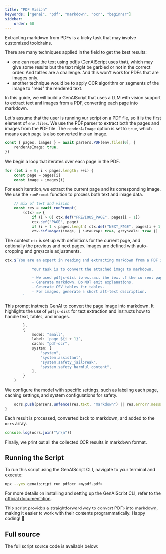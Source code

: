 ```yaml
---
title: "PDF Vision"
keywords: ["genai", "pdf", "markdown", "ocr", "beginner"]
sidebar:
    order: 60
---
```


Extracting markdown from PDFs is a tricky task that may involve customized toolchains.

There are many techniques applied in the field to get the best results:

-   one can read the text using pdfjs (GenAIScript uses that), which may give some results but the text might be garbled or not in the correct order. And tables are a challenge. And this won't work for PDFs that are images only.
-   another technique would be to apply OCR algorithm on segments of the image to "read" the rendered text.

In this guide, we will build a GenAIScript that uses a LLM with vision support to extract text and images from a PDF, converting each page into markdown.

Let's assume that the user is running our script on a PDF file, so it is the first element of `env.files`.
We use the PDF parser to extract both the pages and images from the PDF file. The `renderAsImage` option is set to `true`, which means each page is also converted into an image.

```ts "renderAsImage: true"
const { pages, images } = await parsers.PDF(env.files[0], {
    renderAsImage: true,
})
```

We begin a loop that iterates over each page in the PDF.

```ts
for (let i = 0; i < pages.length; ++i) {
    const page = pages[i]
    const image = images[i]
```

For each iteration, we extract the current page and its corresponding image.
We use the `runPrompt` function to process both text and image data.

```ts
    // mix of text and vision
    const res = await runPrompt(
        (ctx) => {
            if (i > 0) ctx.def("PREVIOUS_PAGE", pages[i - 1])
            ctx.def("PAGE", page)
            if (i + 1 < pages.length) ctx.def("NEXT_PAGE", pages[i + 1])
            ctx.defImages(image, { autoCrop: true, greyscale: true })
```

The context `ctx` is set up with definitions for the current page, and optionally the previous and next pages. Images are defined with auto-cropping and greyscale adjustments.

```ts
ctx.$`You are an expert in reading and extracting markdown from a PDF image stored in the attached images.

            Your task is to convert the attached image to markdown.

            - We used pdfjs-dist to extract the text of the current page in PAGE, the previous page in PREVIOUS_PAGE and the next page in NEXT_PAGE.
            - Generate markdown. Do NOT emit explanations.
            - Generate CSV tables for tables.
            - For images, generate a short alt-text description.
        `
```

This prompt instructs GenAI to convert the page image into markdown. It highlights the use of `pdfjs-dist` for text extraction and instructs how to handle text, tables, and images.

```ts
        },
        {
            model: "small",
            label: `page ${i + 1}`,
            cache: "pdf-ocr",
            system: [
                "system",
                "system.assistant",
                "system.safety_jailbreak",
                "system.safety_harmful_content",
            ],
        }
    )
```

We configure the model with specific settings, such as labeling each page, caching settings, and system configurations for safety.

```ts
    ocrs.push(parsers.unfence(res.text, "markdown") || res.error?.message)
}
```

Each result is processed, converted back to markdown, and added to the `ocrs` array.

```ts
console.log(ocrs.join("\n\n"))
```

Finally, we print out all the collected OCR results in markdown format.

## Running the Script

To run this script using the GenAIScript CLI, navigate to your terminal and execute:

```bash
npx --yes genaiscript run pdfocr <mypdf.pdf>
```

For more details on installing and setting up the GenAIScript CLI, refer to the [official documentation](https://microsoft.github.io/genaiscript/getting-started/installation).

This script provides a straightforward way to convert PDFs into markdown, making it easier to work with their contents programmatically. Happy coding! 🚀

## Full source

The full script source code is available below:

<Code
    code={source}
    wrap={true}
    lang="js"
    title="pdfocr.genai.mts"
/>
